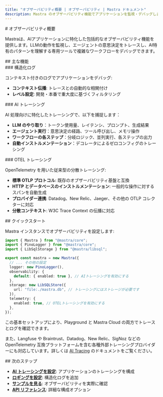 ```yaml
---
title: "オブザーバビリティ概要 | オブザーバビリティ | Mastra ドキュメント"
description: Mastra のオブザーバビリティ機能でアプリケーションを監視・デバッグします。
---
```


<div id="observability-overview">
  # オブザーバビリティ概要
</div>

Mastraは、AIアプリケーションに特化した包括的なオブザーバビリティ機能を提供します。LLMの動作を監視し、エージェントの意思決定をトレースし、AI特有のパターンを理解する専用ツールで複雑なワークフローをデバッグできます。

<div id="key-features">
  ## 主な機能
</div>

<div id="structured-logging">
  ### 構造化ログ
</div>

コンテキスト付きのログでアプリケーションをデバッグ:

- **コンテキスト伝播**: トレースとの自動的な相関付け
- **レベル設定**: 開発・本番で重大度に基づくフィルタリング

<div id="ai-tracing">
  ### AI トレーシング
</div>

AI 処理向けに特化したトレーシングで、以下を捕捉します：

- **LLM のやり取り**：トークン使用量、レイテンシ、プロンプト、生成結果
- **エージェント実行**：意思決定の経路、ツール呼び出し、メモリ操作
- **ワークフローの各ステップ**：分岐ロジック、並列実行、各ステップの出力
- **自動インストルメンテーション**：デコレータによるゼロコンフィグのトレーシング

<div id="otel-tracing">
  ### OTEL トレーシング
</div>

OpenTelemetry を用いた従来型の分散トレーシング:

- **標準 OTLP プロトコル**: 既存のオブザーバビリティ基盤と互換
- **HTTP とデータベースのインストルメンテーション**: 一般的な操作に対するスパンを自動生成
- **プロバイダー連携**: Datadog、New Relic、Jaeger、その他の OTLP コレクターに対応
- **分散コンテキスト**: W3C Trace Context の伝播に対応

<div id="quick-start">
  ## クイックスタート
</div>

Mastra インスタンスでオブザーバビリティを設定します:

```typescript title="src/mastra/index.ts"
import { Mastra } from "@mastra/core";
import { PinoLogger } from "@mastra/core";
import { LibSqlStorage } from "@mastra/libsql";

export const mastra = new Mastra({
  // ... その他の設定
  logger: new PinoLogger(),
  observability: {
    default: { enabled: true }, // AIトレーシングを有効にする
  },
  storage: new LibSQLStore({
    url: "file:./mastra.db", // トレーシングにはストレージが必要です
  }),
  telemetry: {
    enabled: true, // OTELトレーシングを有効にする
  },
});
```

この基本セットアップにより、Playground と Mastra Cloud の両方でトレースとログを確認できます。

また、Langfuse や Braintrust、Datadog、New Relic、SigNoz などの OpenTelemetry 互換プラットフォームを含む各種外部トレーシングプロバイダーにも対応しています。詳しくは [AI Tracing](/docs/observability/ai-tracing/overview) のドキュメントをご覧ください。


<div id="whats-next">
  ## 次のステップ
</div>

- **[AI トレーシングを設定](/docs/observability/ai-tracing/overview)**: アプリケーションのトレーシングを構成
- **[ロギングを設定](/docs/observability/logging)**: 構造化ログを追加
- **[サンプルを見る](/examples/observability/basic-ai-tracing)**: オブザーバビリティを実際に確認
- **[API リファレンス](/reference/observability/ai-tracing/)**: 詳細な構成オプション